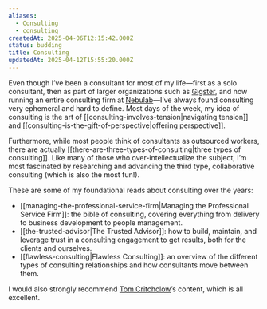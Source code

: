 ```yaml
---
aliases:
  - Consulting
  - consulting
createdAt: 2025-04-06T12:15:42.000Z
status: budding
title: Consulting
updatedAt: 2025-04-12T15:55:20.000Z
---
```

Even though I’ve been a consultant for most of my life—first as a solo consultant, then as part of larger organizations such as [Gigster](https://gigster.com), and now running an entire consulting firm at [Nebulab](https://nebulab.com)—I’ve always found consulting very ephemeral and hard to define. Most days of the week, my idea of consulting is the art of [[consulting-involves-tension|navigating tension]] and [[consulting-is-the-gift-of-perspective|offering perspective]].

Furthermore, while most people think of consultants as outsourced workers, there are actually [[there-are-three-types-of-consulting|three types of consulting]]. Like many of those who over-intellectualize the subject, I’m most fascinated by researching and advancing the third type, collaborative consulting (which is also the most fun!).

These are some of my foundational reads about consulting over the years:

- [[managing-the-professional-service-firm|Managing the Professional Service Firm]]: the bible of consulting, covering everything from delivery to business development to people management.
- [[the-trusted-advisor|The Trusted Advisor]]: how to build, maintain, and leverage trust in a consulting engagement to get results, both for the clients and ourselves.
- [[flawless-consulting|Flawless Consulting]]: an overview of the different types of consulting relationships and how consultants move between them.

I would also strongly recommend [Tom Critchclow](https://tomcritchlow.com/)’s content, which is all excellent.
